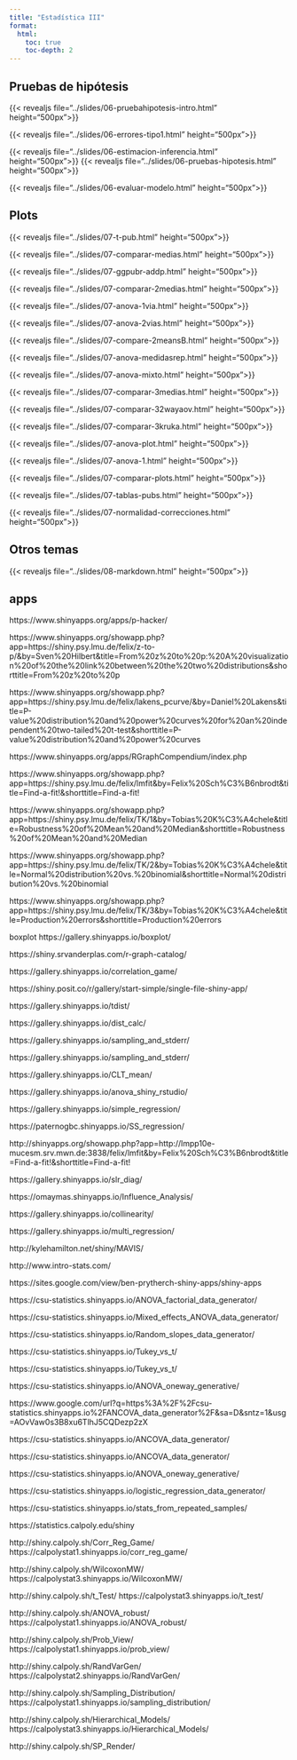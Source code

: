 ```yaml
---
title: "Estadística III"
format:
  html:
    toc: true
    toc-depth: 2
---
```


## Pruebas de hipótesis



{{< revealjs file="../slides/06-pruebahipotesis-intro.html" height="500px">}}

{{< revealjs file="../slides/06-errores-tipo1.html" height="500px">}}


{{< revealjs file="../slides/06-estimacion-inferencia.html" height="500px">}}
{{< revealjs file="../slides/06-pruebas-hipotesis.html" height="500px">}}



{{< revealjs file="../slides/06-evaluar-modelo.html" height="500px">}}

## Plots

{{< revealjs file="../slides/07-t-pub.html" height="500px">}}

{{< revealjs file="../slides/07-comparar-medias.html" height="500px">}}

{{< revealjs file="../slides/07-ggpubr-addp.html" height="500px">}}

{{< revealjs file="../slides/07-comparar-2medias.html" height="500px">}}

{{< revealjs file="../slides/07-anova-1via.html" height="500px">}}

{{< revealjs file="../slides/07-anova-2vias.html" height="500px">}}

{{< revealjs file="../slides/07-compare-2meansB.html" height="500px">}}

{{< revealjs file="../slides/07-anova-medidasrep.html" height="500px">}}

{{< revealjs file="../slides/07-anova-mixto.html" height="500px">}}

{{< revealjs file="../slides/07-comparar-3medias.html" height="500px">}}

{{< revealjs file="../slides/07-comparar-32wayaov.html" height="500px">}}

{{< revealjs file="../slides/07-comparar-3kruka.html" height="500px">}}

{{< revealjs file="../slides/07-anova-plot.html" height="500px">}}

{{< revealjs file="../slides/07-anova-1.html" height="500px">}}

{{< revealjs file="../slides/07-comparar-plots.html" height="500px">}}

{{< revealjs file="../slides/07-tablas-pubs.html" height="500px">}}

{{< revealjs file="../slides/07-normalidad-correcciones.html" height="500px">}}



## Otros temas

<!-- {{< revealjs file="../slides/08-no-parametrico.html" height="500px">}} -->

{{< revealjs file="../slides/08-markdown.html" height="500px">}}

## apps

https://www.shinyapps.org/apps/p-hacker/

https://www.shinyapps.org/showapp.php?app=https://shiny.psy.lmu.de/felix/z-to-p/&by=Sven%20Hilbert&title=From%20z%20to%20p:%20A%20visualization%20of%20the%20link%20between%20the%20two%20distributions&shorttitle=From%20z%20to%20p

https://www.shinyapps.org/showapp.php?app=https://shiny.psy.lmu.de/felix/lakens_pcurve/&by=Daniel%20Lakens&title=P-value%20distribution%20and%20power%20curves%20for%20an%20independent%20two-tailed%20t-test&shorttitle=P-value%20distribution%20and%20power%20curves

https://www.shinyapps.org/apps/RGraphCompendium/index.php

https://www.shinyapps.org/showapp.php?app=https://shiny.psy.lmu.de/felix/lmfit&by=Felix%20Sch%C3%B6nbrodt&title=Find-a-fit!&shorttitle=Find-a-fit!

https://www.shinyapps.org/showapp.php?app=https://shiny.psy.lmu.de/felix/TK/1&by=Tobias%20K%C3%A4chele&title=Robustness%20of%20Mean%20and%20Median&shorttitle=Robustness%20of%20Mean%20and%20Median

https://www.shinyapps.org/showapp.php?app=https://shiny.psy.lmu.de/felix/TK/2&by=Tobias%20K%C3%A4chele&title=Normal%20distribution%20vs.%20binomial&shorttitle=Normal%20distribution%20vs.%20binomial

https://www.shinyapps.org/showapp.php?app=https://shiny.psy.lmu.de/felix/TK/3&by=Tobias%20K%C3%A4chele&title=Production%20errors&shorttitle=Production%20errors

boxplot
https://gallery.shinyapps.io/boxplot/

https://shiny.srvanderplas.com/r-graph-catalog/

https://gallery.shinyapps.io/correlation_game/

https://shiny.posit.co/r/gallery/start-simple/single-file-shiny-app/

https://gallery.shinyapps.io/tdist/

https://gallery.shinyapps.io/dist_calc/

https://gallery.shinyapps.io/sampling_and_stderr/

https://gallery.shinyapps.io/sampling_and_stderr/

https://gallery.shinyapps.io/CLT_mean/

https://gallery.shinyapps.io/anova_shiny_rstudio/

https://gallery.shinyapps.io/simple_regression/

https://paternogbc.shinyapps.io/SS_regression/

http://shinyapps.org/showapp.php?app=http://lmpp10e-mucesm.srv.mwn.de:3838/felix/lmfit&by=Felix%20Sch%C3%B6nbrodt&title=Find-a-fit!&shorttitle=Find-a-fit!

https://gallery.shinyapps.io/slr_diag/

https://omaymas.shinyapps.io/Influence_Analysis/

https://gallery.shinyapps.io/collinearity/

https://gallery.shinyapps.io/multi_regression/

http://kylehamilton.net/shiny/MAVIS/

http://www.intro-stats.com/

https://sites.google.com/view/ben-prytherch-shiny-apps/shiny-apps

https://csu-statistics.shinyapps.io/ANOVA_factorial_data_generator/

https://csu-statistics.shinyapps.io/Mixed_effects_ANOVA_data_generator/

https://csu-statistics.shinyapps.io/Random_slopes_data_generator/

https://csu-statistics.shinyapps.io/Tukey_vs_t/

https://csu-statistics.shinyapps.io/Tukey_vs_t/

https://csu-statistics.shinyapps.io/ANOVA_oneway_generative/

https://www.google.com/url?q=https%3A%2F%2Fcsu-statistics.shinyapps.io%2FANCOVA_data_generator%2F&sa=D&sntz=1&usg=AOvVaw0s3B8xu6TlhJ5CQDezp2zX

https://csu-statistics.shinyapps.io/ANCOVA_data_generator/

https://csu-statistics.shinyapps.io/ANCOVA_data_generator/

https://csu-statistics.shinyapps.io/ANOVA_oneway_generative/

https://csu-statistics.shinyapps.io/logistic_regression_data_generator/

https://csu-statistics.shinyapps.io/stats_from_repeated_samples/

https://statistics.calpoly.edu/shiny

http://shiny.calpoly.sh/Corr_Reg_Game/
https://calpolystat1.shinyapps.io/corr_reg_game/

http://shiny.calpoly.sh/WilcoxonMW/
https://calpolystat3.shinyapps.io/WilcoxonMW/

http://shiny.calpoly.sh/t_Test/
https://calpolystat3.shinyapps.io/t_test/

http://shiny.calpoly.sh/ANOVA_robust/
https://calpolystat1.shinyapps.io/ANOVA_robust/

http://shiny.calpoly.sh/Prob_View/
https://calpolystat1.shinyapps.io/prob_view/

http://shiny.calpoly.sh/RandVarGen/
https://calpolystat2.shinyapps.io/RandVarGen/

http://shiny.calpoly.sh/Sampling_Distribution/
https://calpolystat1.shinyapps.io/sampling_distribution/

http://shiny.calpoly.sh/Hierarchical_Models/
https://calpolystat3.shinyapps.io/Hierarchical_Models/

http://shiny.calpoly.sh/SP_Render/

